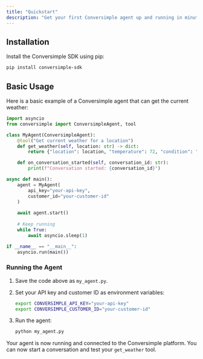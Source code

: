 ```yaml
---
title: "Quickstart"
description: "Get your first Conversimple agent up and running in minutes."
---
```


## Installation

Install the Conversimple SDK using pip:

```bash
pip install conversimple-sdk
```

## Basic Usage

Here is a basic example of a Conversimple agent that can get the current weather:

```python
import asyncio
from conversimple import ConversimpleAgent, tool

class MyAgent(ConversimpleAgent):
    @tool("Get current weather for a location")
    def get_weather(self, location: str) -> dict:
        return {"location": location, "temperature": 72, "condition": "sunny"}

    def on_conversation_started(self, conversation_id: str):
        print(f"Conversation started: {conversation_id}")

async def main():
    agent = MyAgent(
        api_key="your-api-key",
        customer_id="your-customer-id"
    )
    
    await agent.start()
    
    # Keep running
    while True:
        await asyncio.sleep(1)

if __name__ == "__main__":
    asyncio.run(main())
```

### Running the Agent

1.  Save the code above as `my_agent.py`.
2.  Set your API key and customer ID as environment variables:

    ```bash
    export CONVERSIMPLE_API_KEY="your-api-key"
    export CONVERSIMPLE_CUSTOMER_ID="your-customer-id"
    ```

3.  Run the agent:

    ```bash
    python my_agent.py
    ```

Your agent is now running and connected to the Conversimple platform. You can now start a conversation and test your `get_weather` tool.